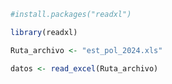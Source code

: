 ```r

#install.packages("readxl")

library(readxl)

```

```r
Ruta_archivo <- "est_pol_2024.xls"

datos <- read_excel(Ruta_archivo)

```
